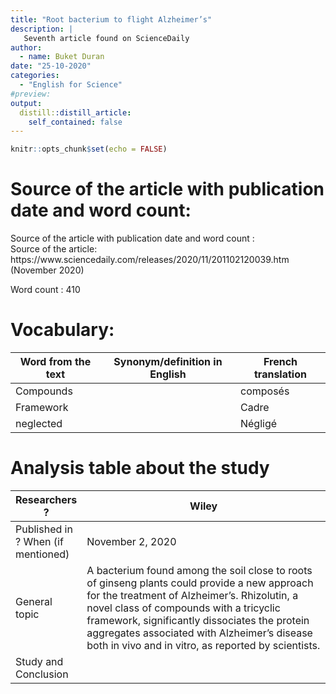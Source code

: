 ```yaml
---
title: "Root bacterium to flight Alzheimer’s"
description: |
   Seventh article found on ScienceDaily
author:
  - name: Buket Duran
date: "25-10-2020"
categories:
  - "English for Science"
#preview:
output:
  distill::distill_article:
    self_contained: false
---
```


```r
knitr::opts_chunk$set(echo = FALSE)
```

# Source of the article with publication date and word count:
  
Source of the article with publication date and word count :  
Source of the article: https://www.sciencedaily.com/releases/2020/11/201102120039.htm (November 2020)  
 
Word count : 410 

# Vocabulary:

| Word from the text    | Synonym/definition in English    | French translation    |
|-----------------------|----------------------------------|-----------------------|
| Compounds             |                                  | composés              |
| Framework             |                                  | Cadre                 |
| neglected             |                                  | Négligé               |
# Analysis table about the study


| Researchers ?                         | Wiley                                                                                                                                                                                                                                                                                                                                             |
|---------------------------------------|---------------------------------------------------------------------------------------------------------------------------------------------------------------------------------------------------------------------------------------------------------------------------------------------------------------------------------------------------|
| Published in ? When (if mentioned)    | November 2, 2020                                                                                                                                                                                                                                                                                                                                  |
| General topic                         | A bacterium found among the soil close to roots of ginseng plants could provide a new approach for the treatment of Alzheimer's. Rhizolutin, a novel class of compounds with a tricyclic framework, significantly dissociates the protein aggregates associated with Alzheimer's disease both in vivo and in vitro, as reported by scientists.    |
| Study and Conclusion                  |                                                                                                                                                                                                                                                                                                                                                   |
